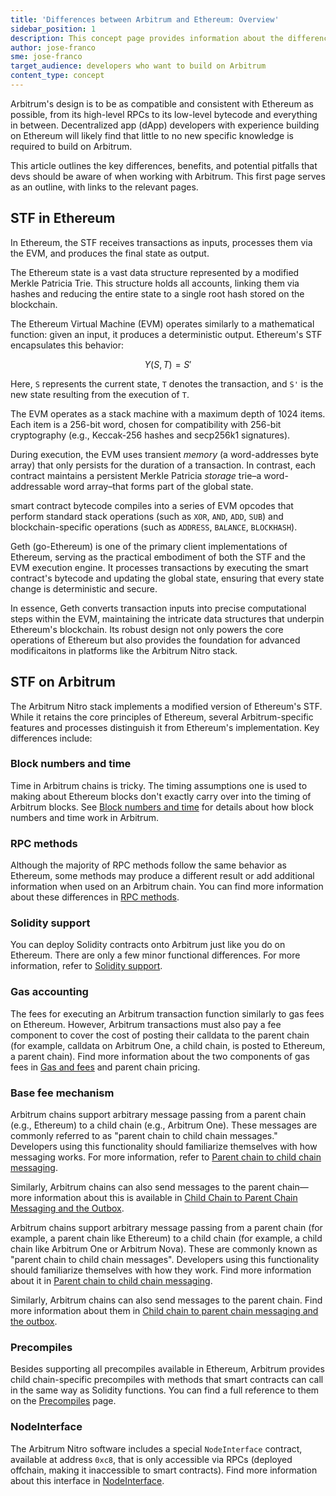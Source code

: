 ```yaml
---
title: 'Differences between Arbitrum and Ethereum: Overview'
sidebar_position: 1
description: This concept page provides information about the differences between Arbitrum and Ethereum so developers can easily understand what to expect when deploying to Arbitrum
author: jose-franco
sme: jose-franco
target_audience: developers who want to build on Arbitrum
content_type: concept
---
```


Arbitrum's design is to be as compatible and consistent with Ethereum as possible, from its high-level RPCs to its low-level bytecode and everything in between. <a data-quicklook-from="dapp">Decentralized app (dApp)</a> developers with experience building on Ethereum will likely find that little to no new specific knowledge is required to build on Arbitrum.

This article outlines the key differences, benefits, and potential pitfalls that devs should be aware of when working with Arbitrum. This first page serves as an outline, with links to the relevant pages.

## STF in Ethereum

In Ethereum, the STF receives transactions as inputs, processes them via the EVM, and produces the final state as output.

The Ethereum state is a vast data structure represented by a modified Merkle Patricia Trie. This structure holds all accounts, linking them via hashes and reducing the entire state to a single root hash stored on the <a data-quicklook-from="blockchain">blockchain</a>.

The Ethereum Virtual Machine (EVM) operates similarly to a mathematical function: given an input, it produces a deterministic output. Ethereum's STF encapsulates this behavior:

$$
Y(S, T) = S'
$$

Here, `S` represents the current state, `T` denotes the <a data-quicklook-from="transaction">transaction</a>, and `S'` is the new state resulting from the execution of `T`.

The EVM operates as a stack machine with a maximum depth of 1024 items. Each item is a 256-bit word, chosen for compatibility with 256-bit cryptography (e.g., Keccak-256 hashes and secp256k1 signatures).

During execution, the EVM uses transient _memory_ (a word-addresses byte array) that only persists for the duration of a transaction. In contrast, each contract maintains a persistent Merkle Patricia _storage_ trie–a word-addressable word array–that forms part of the global state.

<a data-quicklook-from="smart-contract">smart contract</a> bytecode compiles into a series of EVM opcodes
that perform standard stack operations (such as `XOR`, `AND`, `ADD`, `SUB`) and blockchain-specific operations
(such as `ADDRESS`, `BALANCE`, `BLOCKHASH`).

<a data-quicklook-from="geth">Geth</a> (go-Ethereum) is one of the primary <a data-quicklook-from="client">
  client
</a> implementations of Ethereum, serving as the practical embodiment of both the STF and the EVM execution
engine. It processes transactions by executing the smart contract's bytecode and updating the global
state, ensuring that every state change is deterministic and secure.

In essence, Geth converts transaction inputs into precise computational steps within the EVM, maintaining the intricate data structures that underpin Ethereum's blockchain. Its robust design not only powers the core operations of Ethereum but also provides the foundation for advanced modificaitons in platforms like the <a data-quicklook-from="arbitrum-nitro">Arbitrum Nitro</a> stack.

## STF on Arbitrum

The Arbitrum Nitro stack implements a modified version of Ethereum's STF. While it retains the core principles of Ethereum, several Arbitrum-specific features and processes distinguish it from Ethereum's implementation. Key differences include:

### Block numbers and time

Time in Arbitrum chains is tricky. The timing assumptions one is used to making about Ethereum blocks don't exactly carry over into the timing of Arbitrum blocks. See [Block numbers and time](/build-decentralized-apps/arbitrum-vs-ethereum/02-block-numbers-and-time.mdx) for details about how block numbers and time work in Arbitrum.

### RPC methods

Although the majority of RPC methods follow the same behavior as Ethereum, some methods may produce a different result or add additional information when used on an Arbitrum chain. You can find more information about these differences in [RPC methods](/build-decentralized-apps/arbitrum-vs-ethereum/03-rpc-methods.mdx).

### Solidity support

You can deploy Solidity contracts onto Arbitrum just like you do on Ethereum. There are only a few minor functional differences. For more information, refer to [Solidity support](/build-decentralized-apps/arbitrum-vs-ethereum/04-solidity-support.mdx).

### Gas accounting

The fees for executing an Arbitrum transaction function similarly to gas fees on Ethereum. However, Arbitrum transactions must also pay a fee component to cover the cost of posting their calldata to the parent chain (for example, calldata on Arbitrum One, a child chain, is posted to Ethereum, a parent chain). Find more information about the two components of gas fees in [Gas and fees](/how-arbitrum-works/09-gas-fees.mdx) and parent chain pricing.

### Base fee mechanism

Arbitrum chains support arbitrary message passing from a parent chain (e.g., Ethereum) to a child chain (e.g., Arbitrum One). These messages are commonly referred to as "parent chain to child chain messages." Developers using this functionality should familiarize themselves with how messaging works. For more information, refer to [Parent chain to child chain messaging](/how-arbitrum-works/10-l1-to-l2-messaging.mdx).

Similarly, Arbitrum chains can also send messages to the parent chain—more information about this is available in [Child Chain to Parent Chain Messaging and the Outbox](/how-arbitrum-works/11-l2-to-l1-messaging.mdx).

Arbitrum chains support arbitrary message passing from a parent chain (for example, a parent chain like Ethereum) to a child chain (for example, a child chain like Arbitrum One or Arbitrum Nova). These are commonly known as "parent chain to child chain messages". Developers using this functionality should familiarize themselves with how they work. Find more information about it in [Parent chain to child chain messaging](/how-arbitrum-works/deep-dives/l1-to-l2-messaging.mdx).

Similarly, Arbitrum chains can also send messages to the parent chain. Find more information about them in [Child chain to parent chain messaging and the outbox](/how-arbitrum-works/deep-dives/l2-to-l1-messaging.mdx).

### Precompiles

Besides supporting all precompiles available in Ethereum, Arbitrum provides child chain-specific precompiles with methods that smart contracts can call in the same way as Solidity functions. You can find a full reference to them on the [Precompiles](/build-decentralized-apps/precompiles/01-overview.mdx) page.

### NodeInterface

The Arbitrum Nitro software includes a special `NodeInterface` contract, available at address `0xc8`, that is only accessible via RPCs (deployed offchain, making it inaccessible to smart contracts). Find more information about this interface in [NodeInterface](build-decentralized-apps/nodeinterface/01-overview.mdx).
